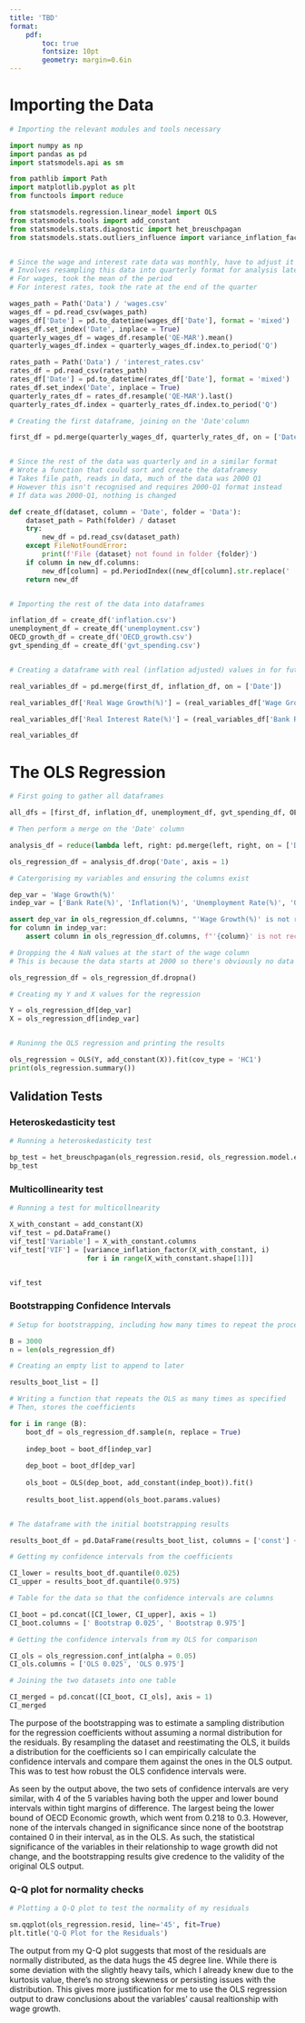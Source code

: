 ---
title: 'TBD'
format:
    pdf:
        toc: true
        fontsize: 10pt
        geometry: margin=0.6in
---

# Importing the Data
```{python}
# Importing the relevant modules and tools necessary

import numpy as np
import pandas as pd
import statsmodels.api as sm

from pathlib import Path
import matplotlib.pyplot as plt 
from functools import reduce

from statsmodels.regression.linear_model import OLS
from statsmodels.tools import add_constant
from statsmodels.stats.diagnostic import het_breuschpagan
from statsmodels.stats.outliers_influence import variance_inflation_factor


# Since the wage and interest rate data was monthly, have to adjust it
# Involves resampling this data into quarterly format for analysis later on
# For wages, took the mean of the period
# For interest rates, took the rate at the end of the quarter

wages_path = Path('Data') / 'wages.csv'
wages_df = pd.read_csv(wages_path)
wages_df['Date'] = pd.to_datetime(wages_df['Date'], format = 'mixed')
wages_df.set_index('Date', inplace = True)
quarterly_wages_df = wages_df.resample('QE-MAR').mean()
quarterly_wages_df.index = quarterly_wages_df.index.to_period('Q')

rates_path = Path('Data') / 'interest_rates.csv'
rates_df = pd.read_csv(rates_path)
rates_df['Date'] = pd.to_datetime(rates_df['Date'], format = 'mixed')
rates_df.set_index('Date', inplace = True)
quarterly_rates_df = rates_df.resample('QE-MAR').last()
quarterly_rates_df.index = quarterly_rates_df.index.to_period('Q')

# Creating the first dataframe, joining on the 'Date'column

first_df = pd.merge(quarterly_wages_df, quarterly_rates_df, on = ['Date'])


# Since the rest of the data was quarterly and in a similar format
# Wrote a function that could sort and create the dataframesy
# Takes file path, reads in data, much of the data was 2000 Q1
# However this isn't recognised and requires 2000-Q1 format instead
# If data was 2000-Q1, nothing is changed 

def create_df(dataset, column = 'Date', folder = 'Data'):
    dataset_path = Path(folder) / dataset
    try:
        new_df = pd.read_csv(dataset_path)
    except FileNotFoundError:
        print(f'File {dataset} not found in folder {folder}')
    if column in new_df.columns:
        new_df[column] = pd.PeriodIndex((new_df[column].str.replace(' ', '-')), freq = 'Q')
    return new_df


# Importing the rest of the data into dataframes

inflation_df = create_df('inflation.csv')
unemployment_df = create_df('unemployment.csv')
OECD_growth_df = create_df('OECD_growth.csv')
gvt_spending_df = create_df('gvt_spending.csv')


# Creating a dataframe with real (inflation adjusted) values in for future use 

real_variables_df = pd.merge(first_df, inflation_df, on = ['Date'])

real_variables_df['Real Wage Growth(%)'] = (real_variables_df['Wage Growth(%)'] - real_variables_df['Inflation(%)'])

real_variables_df['Real Interest Rate(%)'] = (real_variables_df['Bank Rate(%)'] - real_variables_df['Inflation(%)'])

real_variables_df

```

# The OLS Regression 
```{python}

# First going to gather all dataframes

all_dfs = [first_df, inflation_df, unemployment_df, gvt_spending_df, OECD_growth_df]

# Then perform a merge on the 'Date' column 

analysis_df = reduce(lambda left, right: pd.merge(left, right, on = ['Date'], how ='inner'), all_dfs)

ols_regression_df = analysis_df.drop('Date', axis = 1)

# Catergorising my variables and ensuring the columns exist

dep_var = 'Wage Growth(%)'
indep_var = ['Bank Rate(%)', 'Inflation(%)', 'Unemployment Rate(%)', 'OECD Economic Growth(%)', 'Gvt Expenditure Growth(%)']

assert dep_var in ols_regression_df.columns, "'Wage Growth(%)' is not recognsied"
for column in indep_var:
    assert column in ols_regression_df.columns, f"'{column}' is not recognised"

# Dropping the 4 NaN values at the start of the wage column 
# This is because the data starts at 2000 so there's obviously no data for the first year's quarters

ols_regression_df = ols_regression_df.dropna()

# Creating my Y and X values for the regression 

Y = ols_regression_df[dep_var]
X = ols_regression_df[indep_var]


# Runinng the OLS regression and printing the results

ols_regression = OLS(Y, add_constant(X)).fit(cov_type = 'HC1')  
print(ols_regression.summary())

```

## Validation Tests 
### Heteroskedasticity test
```{python}

# Running a heteroskedasticity test 

bp_test = het_breuschpagan(ols_regression.resid, ols_regression.model.exog)
bp_test

```

### Multicollinearity test
```{python}

# Running a test for multicollnearity

X_with_constant = add_constant(X)
vif_test = pd.DataFrame()
vif_test['Variable'] = X_with_constant.columns
vif_test['VIF'] = [variance_inflation_factor(X_with_constant, i)
                   for i in range(X_with_constant.shape[1])]


vif_test

```

### Bootstrapping Confidence Intervals
```{python}

# Setup for bootstrapping, including how many times to repeat the process

B = 3000
n = len(ols_regression_df)

# Creating an empty list to append to later

results_boot_list = []

# Writing a function that repeats the OLS as many times as specified
# Then, stores the coefficients

for i in range (B):
    boot_df = ols_regression_df.sample(n, replace = True)
    
    indep_boot = boot_df[indep_var]
    
    dep_boot = boot_df[dep_var]
    
    ols_boot = OLS(dep_boot, add_constant(indep_boot)).fit()
    
    results_boot_list.append(ols_boot.params.values)


# The dataframe with the initial bootstrapping results

results_boot_df = pd.DataFrame(results_boot_list, columns = ['const'] + indep_var)

# Getting my confidence intervals from the coefficients

CI_lower = results_boot_df.quantile(0.025)
CI_upper = results_boot_df.quantile(0.975)

# Table for the data so that the confidence intervals are columns

CI_boot = pd.concat([CI_lower, CI_upper], axis = 1)
CI_boot.columns = [' Bootstrap 0.025', ' Bootstrap 0.975']

# Getting the confidence intervals from my OLS for comparison

CI_ols = ols_regression.conf_int(alpha = 0.05)
CI_ols.columns = ['OLS 0.025', 'OLS 0.975']

# Joining the two datasets into one table

CI_merged = pd.concat([CI_boot, CI_ols], axis = 1)
CI_merged


```

The purpose of the bootstrapping was to estimate a sampling distribution for the regression coefficients without assuming a normal distribution for the residuals. By resampling the dataset and reestimating the OLS, it builds a distribution for the coefficients so I can empirically calculate the confidence intervals and compare them against the ones in the OLS output. This was to test how robust the OLS confidence intervals were.

As seen by the output above, the two sets of confidence intervals are very similar, with 4 of the 5 variables having both the upper and lower bound intervals within tight margins of difference. The largest being the lower bound of OECD Economic growth, which went from 0.218 to 0.3. However, none of the intervals changed in significance since none of the bootstrap contained 0 in their interval, as in the OLS. As such, the statistical significance of the variables in their relationship to wage growth did not change, and the bootstrapping results give credence to the validity of the original OLS output.

### Q-Q plot for normality checks
```{python}

# Plotting a Q-Q plot to test the normality of my residuals

sm.qqplot(ols_regression.resid, line='45', fit=True)
plt.title('Q-Q Plot for the Residuals')


```

The output from my Q-Q plot suggests that most of the residuals are normally distributed, as the data hugs the 45 degree line. While there is some deviation with the slightly heavy tails, which I already knew due to the kurtosis value, there's no strong skewness or persisting issues with the distribution. This gives more justification for me to use the OLS regression output to draw conclusions about the variables' causal realtionship with wage growth. 

